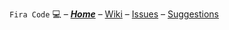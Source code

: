 <code>Fira Code</code> 💻 – '''''[https://github.com/tonsky/FiraCode Home]''''' – [https://github.com/tonsky/FiraCode/wiki Wiki] – [https://github.com/tonsky/FiraCode/issues Issues] – [https://github.com/tonsky/FiraCode/issues?q=label%3Asuggestion+ Suggestions]